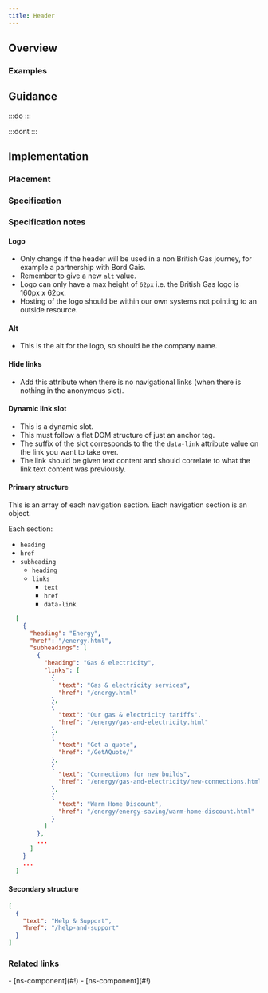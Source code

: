 ```yaml
---
title: Header
---
```




## Overview

<CompDetails name={componentName} />

### Examples

<Tabs>
  <TabItem label="Standard">
    <ExampleViewer type="standard" />
  </TabItem>
  <TabItem label="Extended">
    <ExampleViewer type="standard" />
  </TabItem>
</Tabs>

## Guidance

:::do
:::

:::dont
:::

## Implementation

### Placement

<Placement name={componentName} />

### Specification

<Specification name={componentName} />

### Specification notes

#### Logo

* Only change if the header will be used in a non British Gas journey, for example a partnership with Bord Gais.
* Remember to give a new `alt` value.
* Logo can only have a max height of `62px` i.e. the British Gas logo is 160px x 62px.
* Hosting of the logo should be within our own systems not pointing to an outside resource.

#### Alt

* This is the alt for the logo, so should be the company name.

#### Hide links

* Add this attribute when there is no navigational links (when there is nothing in the anonymous slot).

#### Dynamic link slot

* This is a dynamic slot.
* This must follow a flat DOM structure of just an anchor tag.
* The suffix of the slot corresponds to the the `data-link` attribute value on the link you want to take over.
* The link should be given text content and should correlate to what the link text content was previously.

#### Primary structure

This is an array of each navigation section. Each navigation section is an object.

Each section:

* `heading`
* `href`
* `subheading`
  * `heading`
  * `links`
    * `text`
    * `href`
    * `data-link`

```json
  [
    {
      "heading": "Energy",
      "href": "/energy.html",
      "subheadings": [
        {
          "heading": "Gas & electricity",
          "links": [
            {
              "text": "Gas & electricity services",
              "href": "/energy.html"
            },
            {
              "text": "Our gas & electricity tariffs",
              "href": "/energy/gas-and-electricity.html"
            },
            {
              "text": "Get a quote",
              "href": "/GetAQuote/"
            },
            {
              "text": "Connections for new builds",
              "href": "/energy/gas-and-electricity/new-connections.html"
            },
            {
              "text": "Warm Home Discount",
              "href": "/energy/energy-saving/warm-home-discount.html"
            }
          ]
        },
        ...
      ]
    }
    ...
  ]
```

#### Secondary structure

```json
[
  {
    "text": "Help & Support",
    "href": "/help-and-support"
  }
]
```

### Related links

<RelatedLinks name={componentName}>
- [ns-component](#!)
- [ns-component](#!)
</RelatedLinks>

